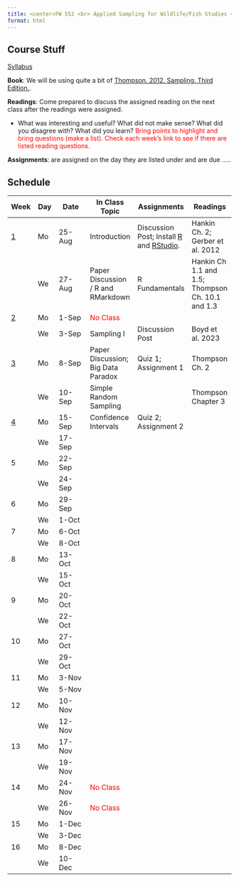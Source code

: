 ```yaml
---
title: <center>FW 552 <br> Applied Sampling for Wildlife/Fish Studies <br> (Fall 2025)</center>
format: html
---
```

## Course Stuff

```{=html}
<title>Schedule</title>
<style type="text/css">

code.r{
  font-size: 30px;
}
</style>

<a href="/FW552/Syllabus.qmd">Syllabus</a></p>
```

**Book**: We will be using quite a bit of [Thompson. 2012. Sampling. Third Edition.](Sampling - 2012 - Thompson.pdf).

**Readings**: Come prepared to discuss the assigned reading on the next class after the readings were assigned. 

- What was interesting and useful? What did not make sense? What did you disagree with? What did you learn? <span style="color:red">Bring points to highlight and bring questions (make a list). Check each week's link to see if there are listed reading questions.</span>

**Assignments**: are assigned on the day they are listed under and are due .....



  

## Schedule 

Week                                |	Day|	Date     | 	In Class Topic                         | Assignments           |	   Readings                                                
-                                   | -- | -----     |----                  | ----  |----                                  
<a href="/FW552/week1.qmd">1</a>    | Mo | 25-Aug	   | Introduction                            | Discussion Post; Install [R](https://www.r-project.org/) and [RStudio](https://posit.co/download/rstudio-desktop/). |  Hankin Ch. 2; Gerber et al. 2012                    
&nbsp;                              |	We | 27-Aug	   | Paper Discussion / R and RMarkdown      | R Fundamentals        | Hankin Ch 1.1 and 1.5; Thompson Ch. 10.1 and 1.3
<a href="/FW552/week2.qmd">2</a>    |	Mo | 1-Sep	   | <span style="color:red">No Class</span> |                       |                        
&nbsp;                              | We | 3-Sep	   | Sampling I                              | Discussion Post       | Boyd et al. 2023 
<a href="/FW552/week3.qmd">3</a>    |	Mo | 8-Sep	   | Paper Discussion; Big Data Paradox      | Quiz 1; Assignment 1  | Thompson Ch. 2        
&nbsp;                              |	We | 10-Sep	   | Simple Random Sampling                  |                       | Thompson Chapter 3             
<a href="/FW552/week4.qmd">4</a>    |	Mo | 15-Sep	   | Confidence Intervals                    | Quiz 2; Assignment 2  |            
&nbsp;                              |	We | 17-Sep	   |                                         |                       |                          
5                                   |	Mo | 22-Sep	   |                                         |                       |                       
&nbsp;                              |	We | 24-Sep	   |                                         |                   |                                  
6                                   |	Mo | 29-Sep	   |                                         |                   |                                   
&nbsp;                              |	We | 1-Oct	   |                                         |                   |                                    
7                                   |	Mo | 6-Oct	   |                                         |                   |                                  
&nbsp;                              |	We | 8-Oct	   |                                         |                   |                                   
8                                   |	Mo | 13-Oct   |                                         |                   |                                     
&nbsp;                              |	We | 15-Oct	   |                                         |                   |                          
9                                   |	Mo | 20-Oct	   |                                         |                   |                                    
&nbsp;                              |	We | 22-Oct	   |                                         |                   |                          
10                                  | Mo | 27-Oct    |                                         |                   |                                    
&nbsp;                              | We | 29-Oct	   |                                         |                   |                          
11                                  | Mo | 3-Nov	   |                                         |                   |                                     
&nbsp;                              | We | 5-Nov	   |                                         |                   |                                  
12                                  | Mo | 10-Nov	   |                                         |                   |                                     
&nbsp;                              | We | 12-Nov	   |                                         |                   |                                     
13                                  | Mo | 17-Nov	   |                                         |                   |                                    
&nbsp;                              | We | 19-Nov	   |                                         |                   |                                    
14                                  | Mo | 24-Nov	   | <span style="color:red">No Class</span> |                   |                                    
&nbsp;                              | We | 26-Nov	   | <span style="color:red">No Class</span> |                   |                                    
15                                  | Mo | 1-Dec	   |                                         |                   |                                    
&nbsp;                              | We | 3-Dec	   |                                         |                   |                                    
16                                  | Mo | 8-Dec	   |                                         |                   |                                     
&nbsp;                              | We | 10-Dec	   |                                         |                   |                                     
